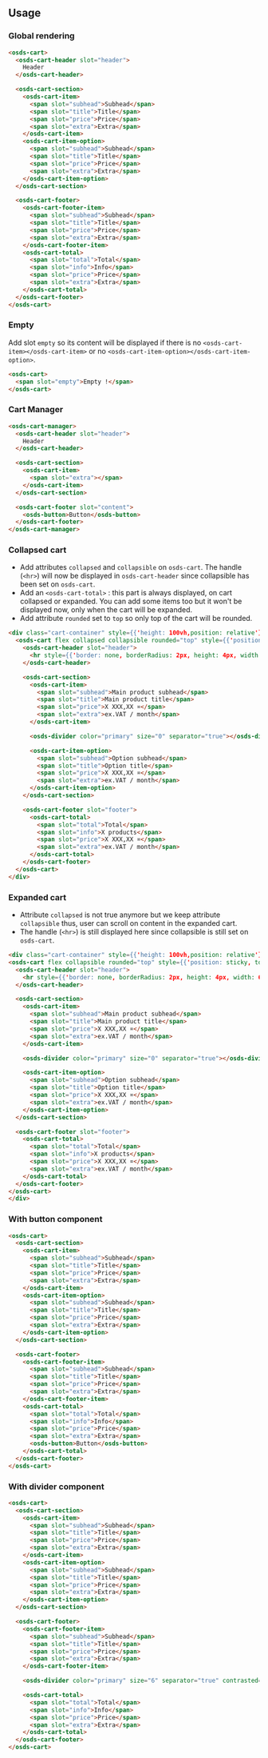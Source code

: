## Usage

### Global rendering
```html
<osds-cart>
  <osds-cart-header slot="header">
    Header
  </osds-cart-header>

  <osds-cart-section>
    <osds-cart-item>
      <span slot="subhead">Subhead</span>
      <span slot="title">Title</span>
      <span slot="price">Price</span>
      <span slot="extra">Extra</span>
    </osds-cart-item>
    <osds-cart-item-option>
      <span slot="subhead">Subhead</span>
      <span slot="title">Title</span>
      <span slot="price">Price</span>
      <span slot="extra">Extra</span>
    </osds-cart-item-option>
  </osds-cart-section>

  <osds-cart-footer>
    <osds-cart-footer-item>
      <span slot="subhead">Subhead</span>
      <span slot="title">Title</span>
      <span slot="price">Price</span>
      <span slot="extra">Extra</span>
    </osds-cart-footer-item>
    <osds-cart-total>
      <span slot="total">Total</span>
      <span slot="info">Info</span>
      <span slot="price">Price</span>
      <span slot="extra">Extra</span>
    </osds-cart-total>
  </osds-cart-footer>
</osds-cart>
```

### Empty
Add slot `empty` so its content will be displayed if there is no `<osds-cart-item></osds-cart-item>`
or no `<osds-cart-item-option></osds-cart-item-option>`.
```html
<osds-cart>
  <span slot="empty">Empty !</span>
</osds-cart>
```

### Cart Manager
```html
<osds-cart-manager>
  <osds-cart-header slot="header">
    Header
  </osds-cart-header>

  <osds-cart-section>
    <osds-cart-item>
      <span slot="extra"></span>
    </osds-cart-item>
  </osds-cart-section>

  <osds-cart-footer slot="content">
    <osds-button>Button</osds-button>
  </osds-cart-footer>
</osds-cart-manager>
```

### Collapsed cart
* Add attributes `collapsed` and `collapsible` on `osds-cart`.
The handle (`<hr>`) will now be displayed in `osds-cart-header` since collapsible has been set on `osds-cart`.
* Add an `<osds-cart-total>` : this part is always displayed, on cart collapsed or expanded.
You can add some items too but it won't be displayed now, only when the cart will be expanded.
* Add attribute `rounded` set to `top` so only top of the cart will be rounded.
```html
<div class="cart-container" style={{'height: 100vh,position: relative'}}>
  <osds-cart flex collapsed collapsible rounded="top" style={{'position: sticky, top: 100%, bottom: 0'}}>
    <osds-cart-header slot="header">
      <hr style={{'border: none, borderRadius: 2px, height: 4px, width: 66px, backgroundColor: #FFF'}}>
    </osds-cart-header>

    <osds-cart-section>
      <osds-cart-item>
        <span slot="subhead">Main product subhead</span>
        <span slot="title">Main product title</span>
        <span slot="price">X XXX,XX ¤</span>
        <span slot="extra">ex.VAT / month</span>
      </osds-cart-item>

      <osds-divider color="primary" size="0" separator="true"></osds-divider>

      <osds-cart-item-option>
        <span slot="subhead">Option subhead</span>
        <span slot="title">Option title</span>
        <span slot="price">X XXX,XX ¤</span>
        <span slot="extra">ex.VAT / month</span>
      </osds-cart-item-option>
    </osds-cart-section>

    <osds-cart-footer slot="footer">
      <osds-cart-total>
        <span slot="total">Total</span>
        <span slot="info">X products</span>
        <span slot="price">X XXX,XX ¤</span>
        <span slot="extra">ex.VAT / month</span>
      </osds-cart-total>
    </osds-cart-footer>
  </osds-cart>
</div>
```

### Expanded cart
* Attribute `collapsed` is not true anymore but we keep attribute `collapsible` thus, user can scroll on content in the expanded cart.
* The handle (`<hr>`) is still displayed here since collapsible is still set on `osds-cart`.
```html
<div class="cart-container" style={{'height: 100vh,position: relative'}}>
<osds-cart flex collapsible rounded="top" style={{'position: sticky, top: 100%, bottom: 0'}}>
  <osds-cart-header slot="header">
    <hr style={{'border: none, borderRadius: 2px, height: 4px, width: 66px, backgroundColor: #FFF'}}>
  </osds-cart-header>

  <osds-cart-section>
    <osds-cart-item>
      <span slot="subhead">Main product subhead</span>
      <span slot="title">Main product title</span>
      <span slot="price">X XXX,XX ¤</span>
      <span slot="extra">ex.VAT / month</span>
    </osds-cart-item>

    <osds-divider color="primary" size="0" separator="true"></osds-divider>

    <osds-cart-item-option>
      <span slot="subhead">Option subhead</span>
      <span slot="title">Option title</span>
      <span slot="price">X XXX,XX ¤</span>
      <span slot="extra">ex.VAT / month</span>
    </osds-cart-item-option>
  </osds-cart-section>

  <osds-cart-footer slot="footer">
    <osds-cart-total>
      <span slot="total">Total</span>
      <span slot="info">X products</span>
      <span slot="price">X XXX,XX ¤</span>
      <span slot="extra">ex.VAT / month</span>
    </osds-cart-total>
  </osds-cart-footer>
</osds-cart>
</div>
```

### With button component
```html
<osds-cart>
  <osds-cart-section>
    <osds-cart-item>
      <span slot="subhead">Subhead</span>
      <span slot="title">Title</span>
      <span slot="price">Price</span>
      <span slot="extra">Extra</span>
    </osds-cart-item>
    <osds-cart-item-option>
      <span slot="subhead">Subhead</span>
      <span slot="title">Title</span>
      <span slot="price">Price</span>
      <span slot="extra">Extra</span>
    </osds-cart-item-option>
  </osds-cart-section>

  <osds-cart-footer>
    <osds-cart-footer-item>
      <span slot="subhead">Subhead</span>
      <span slot="title">Title</span>
      <span slot="price">Price</span>
      <span slot="extra">Extra</span>
    </osds-cart-footer-item>
    <osds-cart-total>
      <span slot="total">Total</span>
      <span slot="info">Info</span>
      <span slot="price">Price</span>
      <span slot="extra">Extra</span>
      <osds-button>Button</osds-button>
    </osds-cart-total>
  </osds-cart-footer>
</osds-cart>
```

### With divider component
```html
<osds-cart>
  <osds-cart-section>
    <osds-cart-item>
      <span slot="subhead">Subhead</span>
      <span slot="title">Title</span>
      <span slot="price">Price</span>
      <span slot="extra">Extra</span>
    </osds-cart-item>
    <osds-cart-item-option>
      <span slot="subhead">Subhead</span>
      <span slot="title">Title</span>
      <span slot="price">Price</span>
      <span slot="extra">Extra</span>
    </osds-cart-item-option>
  </osds-cart-section>

  <osds-cart-footer>
    <osds-cart-footer-item>
      <span slot="subhead">Subhead</span>
      <span slot="title">Title</span>
      <span slot="price">Price</span>
      <span slot="extra">Extra</span>
    </osds-cart-footer-item>

    <osds-divider color="primary" size="6" separator="true" contrasted="true"></osds-divider>

    <osds-cart-total>
      <span slot="total">Total</span>
      <span slot="info">Info</span>
      <span slot="price">Price</span>
      <span slot="extra">Extra</span>
    </osds-cart-total>
  </osds-cart-footer>
</osds-cart>
```
